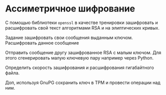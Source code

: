 # Ассиметричное шифрование

С помощью библиотеки `openssl` в качестве тренировки зашифровать и расшифровать свой текст алгоритмами RSA и на элиптических кривых.

Задание зашифровать свои сообщения выданным ключом. Расшифровать данное сообщение

Отправить сообщение другу зашифрованное RSA с малым ключом. Для этого сгенерировать малую ключевую пару например через Python.

Определить скорость зашифрования и расшифрования гигабайтного файла.

Доп, используя GnuPG сохранить ключ в TPM и провести операции над ним.